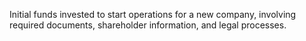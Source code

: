 Initial funds invested to start operations for a new company, involving required documents, shareholder information, and legal processes.